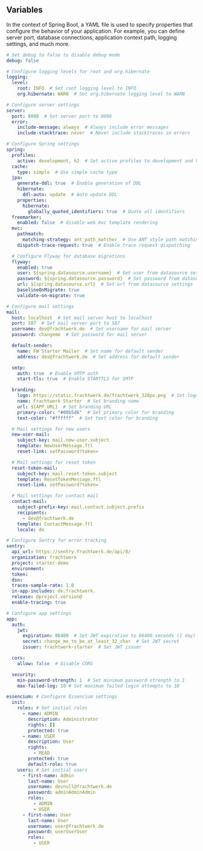 ## Variables
In the context of Spring Boot, a YAML file is used to specify properties that configure the behavior of your application. For example, you can define server port, database connections, application context path, logging settings, and much more.

```yaml
# Set debug to false to disable debug mode
debug: false

# Configure logging levels for root and org.hibernate
logging:
  level:
    root: INFO  # Set root logging level to INFO
    org.hibernate: WARN  # Set org.hibernate logging level to WARN

# Configure server settings
server:
  port: 8098  # Set server port to 8098
  error:
    include-message: always  # Always include error messages
    include-stacktrace: never  # Never include stacktraces in errors

# Configure Spring settings
spring:
  profiles:
    active: development, h2  # Set active profiles to development and h2
  cache:
    type: simple  # Use simple cache type
  jpa:
    generate-ddl: true  # Enable generation of DDL
    hibernate:
      ddl-auto: update  # Auto update DDL
    properties:
      hibernate:
        globally_quoted_identifiers: true  # Quote all identifiers
  freemarker:
    enabled: false  # disable web mvc template rendering
  mvc:
    pathmatch:
      matching-strategy: ant_path_matcher  # Use ANT style path matching
    dispatch-trace-request: true  # Enable trace request dispatching

  # Configure Flyway for database migrations
  flyway:
    enabled: true
    user: ${spring.datasource.username}  # Set user from datasource settings
    password: ${spring.datasource.password}  # Set password from datasource settings
    url: ${spring.datasource.url}  # Set url from datasource settings
    baselineOnMigrate: true
    validate-on-migrate: true

# Configure mail settings
mail:
  host: localhost  # Set mail server host to localhost
  port: 587  # Set mail server port to 587
  username: dev@frachtwerk.de  # Set username for mail server
  password: changeme  # Set password for mail server

  default-sender:
    name: FW Starter Mailer  # Set name for default sender
    address: dev@frachtwerk.de  # Set address for default sender

  smtp:
    auth: true  # Enable SMTP auth
    start-tls: true  # Enable STARTTLS for SMTP

  branding:
    logo: https://static.frachtwerk.de/frachtwerk_320px.png  # Set logo URL
    name: Frachtwerk Starter  # Set branding name
    url: ${APP_URL}  # Set branding URL
    primary-color: "#00b5d6"  # Set primary color for branding
    text-color: "#ffffff"  # Set text color for branding

  # Mail settings for new users
  new-user-mail:
    subject-key: mail.new-user.subject
    template: NewUserMessage.ftl
    reset-link: setPassword?token=

  # Mail settings for reset token
  reset-token-mail:
    subject-key: mail.reset-token.subject
    template: ResetTokenMessage.ftl
    reset-link: setPassword?token=

  # Mail settings for contact mail
  contact-mail:
    subject-prefix-key: mail.contact.subject.prefix
    recipients:
      - dev@frachtwerk.de
    template: ContactMessage.ftl
    locale: de

# Configure Sentry for error tracking
sentry:
  api_url: https://sentry.frachtwerk.de/api/0/
  organization: frachtwerk
  project: starter-demo
  environment:
  token:
  dsn:
  traces-sample-rate: 1.0
  in-app-includes: de.frachtwerk.
  release: @project.version@
  enable-tracing: true

# Configure app settings
app:
  auth:
    jwt:
      expiration: 86400  # Set JWT expiration to 86400 seconds (1 day)
      secret: change_me_to_be_at_least_32_char  # Set JWT secret
      issuer: frachtwerk-starter  # Set JWT issuer

  cors:
    allow: false  # Disable CORS

  security:
    min-password-strength: 1  # Set minimum password strength to 1
    max-failed-log: 10 # Set maximum failed login attempts to 10

essencium: # Configure Essencium settings
  init:
    roles: # Set initial roles
      - name: ADMIN
        description: Administrator
        rights: []
        protected: true
      - name: USER
        description: User
        rights:
          - READ
        protected: true
        default-role: true
    users: # Set initial users
      - first-name: Admin
        last-name: User
        username: devnull@frachtwerk.de
        password: adminAdminAdmin
        roles:
          - ADMIN
          - USER
      - first-name: User
        last-name: User
        username: user@frachtwerk.de
        password: userUserUser
        roles:
          - USER
```
